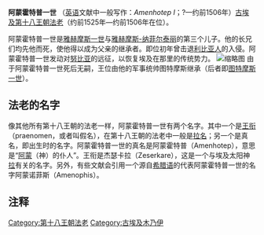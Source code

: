 {{Pharaoh Infobox | 
    Name=阿蒙霍特普一世| 
    Image=AmenhotepI-StatueHead MuseumOfFineArtsBoston.png|
Caption=阿蒙霍特普一世像  [[波士顿美术博物馆|波士顿美术博物馆]] 藏|
ImageSize=300|
    Alt=阿孟霍特普一世|
    NomenHiero= <hiero>i-mn:n-R4:t*p</hiero>|
Nomen=[[阿蒙霍特普|阿蒙霍特普]] <br> [[阿蒙|阿蒙]]的仆人| 
 PrenomenHiero= <hiero>N5-D45-D28</hiero>|
Prenomen=[[杰瑟卡拉|杰瑟卡拉]]<br> Holy is the Soul of [[Ra|Re]]<ref>Clayton, p.100.</ref>| 
 Golden= Uahrenput<br> 年代持久|
 Nebty= Aaneru<br> Who inspires great fear|
 Horus= Kanaftau <br> Bull who subdues the lands|
 GoldenHiero= <hiero>-V29-M4-M4-M4-</hiero>| 
 NebtyHiero= <hiero>-O29:n:r-H4-G43-</hiero>| 
 HorusHiero= <hiero> E1-G43-D36:I9-N17:N17:N17 </hiero>| 
Reign=1525-1506 BCE|
Dynasty=[[第十八王朝|第十八王朝]] |
Coregency=|
Predecessor=[[雅赫摩斯一世|雅赫摩斯一世]]|
Successor=[[图特摩斯一世|图特摩斯一世]]|
Spouse={{le|雅赫摩斯-美丽塔蒙|William Henry Hunt (painter)}}|
children=|
Father=雅赫摩斯一世|
Mother=[[雅赫摩斯-纳菲尔泰丽|雅赫摩斯-纳菲尔泰丽]]| 
Born=|
Died=约前1506年|
Burial=[[KV39|KV39]]|
Monuments=
}}

'''阿蒙霍特普一世''' （[[英语|英语]]文献中一般写作：''Amenhotep I''；?—约前1506年）[[古埃及|古埃及]][[埃及第十八王朝|第十八王朝]][[法老|法老]]（约前1525年—约前1506年在位）。

阿蒙霍特普一世是[[雅赫摩斯一世|雅赫摩斯一世]]与[[雅赫摩斯-纳菲尔泰丽|雅赫摩斯-纳菲尔泰丽]]的第三个儿子。他的长兄们均先他而死，使他得以成为父亲的继承者。即位初年曾击退[[利比亚|利比亚人]]的入侵。阿蒙霍特普一世发动对[[努比亚|努比亚]]的远征，以恢复埃及在那里的传统势力。
[[File:Amenhotep_I_Cartonnage.jpg|缩略图]]
由于阿蒙霍特普一世死后无嗣，王位由他的军事统帅图特摩斯继承（后者即[[图特摩斯一世|图特摩斯一世]]）。

== 法老的名字 ==
{{Hiero/2cartouche|align=left|era=nk|name=Amenhotep I|praenomen=<hiero>ra-Dsr-kA</hiero>|nomen=<hiero>i-mn:n-Htp:t*p</hiero>}}
像其他所有第十八王朝的法老一样，阿蒙霍特普一世有两个名字。其中一个是[[王衔|王衔]]（praenomen，或者叫假名），在第十八王朝的法老中一般是[[拉名|拉名]]；另一个是真名，即出生时的名字。阿蒙霍特普一世的真名是阿蒙霍特普（Amenhotep），意思是“[[阿蒙|阿蒙]]（神）的仆人”。王衔是杰瑟卡拉（Zeserkare），这是一个与埃及太阳神[[拉|拉]]有关的名字。另外，有些文献会引用一个源自[[希腊语|希腊语]]的代表阿蒙霍特普一世的名字阿蒙诺菲斯（Amenophis）。

==注释==
<references/>

{{Pharaoh | Prev=[[雅赫摩斯一世|雅赫摩斯一世]] | Dynasty=[[埃及第十八王朝|第十八王朝]] | Next=[[图特摩斯一世|图特摩斯一世]]}}

{{Commonscat|Amenhotep I}}
{{著名埃及统治者}}
{{Authority control}}
[[Category:第十八王朝法老|Category:第十八王朝法老]]
[[Category:古埃及木乃伊|Category:古埃及木乃伊]]